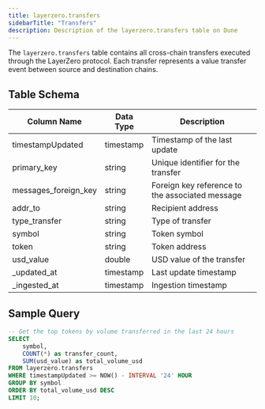 ```yaml
---
title: layerzero.transfers
sidebarTitle: "Transfers"
description: Description of the layerzero.transfers table on Dune
---
```



The `layerzero.transfers` table contains all cross-chain transfers executed through the LayerZero protocol. Each transfer represents a value transfer event between source and destination chains.

## Table Schema

| Column Name | Data Type | Description |
|------------|-----------|-------------|
| timestampUpdated | timestamp | Timestamp of the last update |
| primary_key | string | Unique identifier for the transfer |
| messages_foreign_key | string | Foreign key reference to the associated message |
| addr_to | string | Recipient address |
| type_transfer | string | Type of transfer |
| symbol | string | Token symbol |
| token | string | Token address |
| usd_value | double | USD value of the transfer |
| _updated_at | timestamp | Last update timestamp |
| _ingested_at | timestamp | Ingestion timestamp |

## Sample Query

```sql
-- Get the top tokens by volume transferred in the last 24 hours
SELECT 
    symbol,
    COUNT(*) as transfer_count,
    SUM(usd_value) as total_volume_usd
FROM layerzero.transfers
WHERE timestampUpdated >= NOW() - INTERVAL '24' HOUR
GROUP BY symbol
ORDER BY total_volume_usd DESC
LIMIT 10;
```

<TransfersSnippet /> 